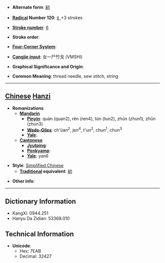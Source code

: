 * '''Alternate form''': [[紉]]

* '''[[Wiktionary:Chinese radical index| Radical]] Number 120''': [[Wiktionary:Chinese radical index 纟|纟]]+3 strokes

* '''[[Wiktionary:Chinese total strokes index|Stroke number]]''': [[Wiktionary:Chinese total strokes index 6|6]]

* '''Stroke order''': 

* '''[[Wiktionary:Chinese four corner index|Four-Corner System]]''': 

* '''[[Wiktionary:Chinese Cangjie index|Cangjie input]]''': 女一尸竹戈 (VMSHI)

* '''Graphical Significance and Origin''': 

* '''Common Meaning''': thread needle, sew stitch, string

----

== [[Chinese]] [[Hanzi]] ==

* '''Romanizations'''
** '''[[Mandarin]]'''
*** '''[[Pinyin]]''': quán (quan2), rèn (ren4), tún (tun2), zhūn (zhun1), zhǔn (zhun3)
*** '''[[Wade-Giles]]''': ch'üan<sup>2</sup>, jen<sup>4</sup>, t'un<sup>2</sup>, chun<sup>1</sup>, chun<sup>3</sup>
*** '''[[Yale]]''': 
** '''[[Cantonese]]'''
*** '''[[Jyutping]]''':
*** '''[[Penkyamp]]''': 
*** '''[[Yale]]''': yan6

* '''Style''': [[Simplified Chinese]] 
** '''[[Traditional Chinese|Traditional]] equivalent''': [[紉]]

* '''Other info''': 

----

== Dictionary Information ==

* KangXi: 0944.251
* Hanyu Da Zidian: 53368.010

== Technical Information ==

* '''Unicode''':
** Hex: 7EAB
** Decimal: 32427